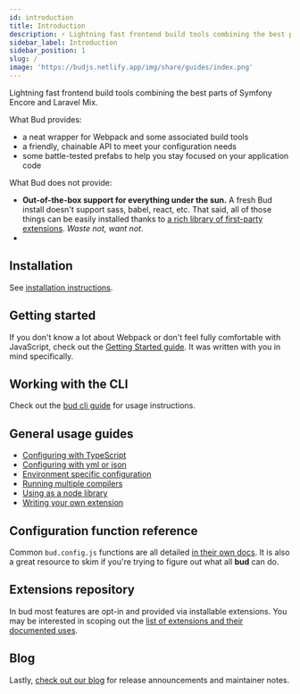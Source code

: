 ```yaml
---
id: introduction
title: Introduction
description: ⚡️ Lightning fast frontend build tools combining the best parts of Symfony Encore and Laravel Mix
sidebar_label: Introduction
sidebar_position: 1
slug: /
image: 'https://budjs.netlify.app/img/share/guides/index.png'
---
```




<Callout>
  Lightning fast frontend build tools combining the best parts of
  Symfony Encore and Laravel Mix.
</Callout>

What Bud provides:

- a neat wrapper for Webpack and some associated build tools
- a friendly, chainable API to meet your configuration needs
- some battle-tested prefabs to help you stay focused on your application code

What Bud does not provide:

- **Out-of-the-box support for everything under the sun.** A fresh Bud install doesn't support sass, babel, react, etc. That said,
  all of those things can be easily installed thanks to [a rich library of first-party extensions](/extensions). _Waste not, want not_.
-

## Installation

See [installation instructions](/guides/installation).

## Getting started

If you don't know a lot about Webpack or don't feel fully comfortable with JavaScript,
check out the [Getting Started guide](/guides/getting-started). It was written with you in mind specifically.

## Working with the CLI

Check out the [bud cli guide](/guides/bud-cli/) for usage instructions.

## General usage guides

- [Configuring with TypeScript](/guides/general-use/config-ts)
- [Configuring with yml or json](/guides/general-use/config-static)
- [Environment specific configuration](/guides/general-use/config-env)
- [Running multiple compilers](/guides/general-use/multi-compiler)
- [Using as a node library](/guides/advanced-use/node)
- [Writing your own extension](/guides/advanced-use/writing-an-extension)

## Configuration function reference

Common `bud.config.js` functions are all detailed [in their own docs](/docs). It is also a great resource to skim if you're
trying to figure out what all **bud** can do.

## Extensions repository

In bud most features are opt-in and provided via installable extensions. You may be interested in scoping out
the [list of extensions and their documented uses](/extensions).

## Blog

Lastly, [check out our blog](/blog) for release announcements and maintainer notes.
